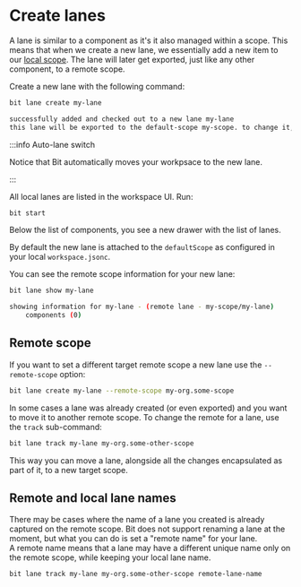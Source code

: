 # Create lanes

A lane is similar to a component as it's it also managed within a scope. This means that when we create a new lane, we essentially add a new item to our [local scope](/workspace/local-scope). The lane will later get exported, just like any other component, to a remote scope.

Create a new lane with the following command:

```sh
bit lane create my-lane
```

```sh
successfully added and checked out to a new lane my-lane
this lane will be exported to the default-scope my-scope. to change it, please run "bit lane track" command
```

:::info Auto-lane switch

Notice that Bit automatically moves your workpsace to the new lane.

:::

All local lanes are listed in the workspace UI. Run:

```sh
bit start
```

Below the list of components, you see a new drawer with the list of lanes.

By default the new lane is attached to the `defaultScope` as configured in your local `workspace.jsonc`.

You can see the remote scope information for your new lane:

```sh
bit lane show my-lane
```

```sh
showing information for my-lane - (remote lane - my-scope/my-lane)
	components (0)
```

## Remote scope

If you want to set a different target remote scope a new lane use the `--remote-scope` option:

```sh
bit lane create my-lane --remote-scope my-org.some-scope
```

In some cases a lane was already created (or even exported) and you want to move it to another remote scope. To change the remote for a lane, use the `track` sub-command:

```sh
bit lane track my-lane my-org.some-other-scope
```

This way you can move a lane, alongside all the changes encapsulated as part of it, to a new target scope.

## Remote and local lane names

There may be cases where the name of a lane you created is already captured on the remote scope. Bit does not support renaming a lane at the moment, but what you can do is set a "remote name" for your lane.  
A remote name means that a lane may have a different unique name only on the remote scope, while keeping your local lane name.

```sh
bit lane track my-lane my-org.some-other-scope remote-lane-name
```
